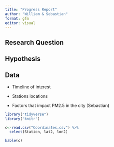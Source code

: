 ```yaml
---
title: "Progress Report"
author: "William & Sebastian"
format: gfm
editor: visual
---
```


## Research Question

## Hypothesis

## Data

-   Timeline of interest

-   Stations locations

-   Factors that impact PM2.5 in the city (Sebastian)

```r
library("tidyverse")
library("knitr")
```

```r
c<-read.csv("Coordinates.csv") %>%
  select(Station, lat2, lon2)

kable(c)
```

## 
